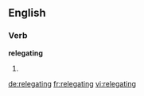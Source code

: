 ==English==

===Verb===
'''relegating'''

# {{present participle of|[[relegate]]}}

[[de:relegating]]
[[fr:relegating]]
[[vi:relegating]]